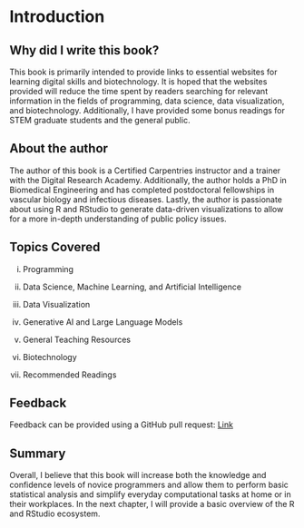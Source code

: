 # Introduction {.unnumbered}

## Why did I write this book?

This book is primarily intended to provide links to essential websites for learning digital skills and biotechnology. It is hoped that the websites provided will reduce the time spent by readers searching for relevant information in the fields of programming, data science, data visualization, and biotechnology. Additionally, I have provided some bonus readings for STEM graduate students and the general public. 

## About the author

The author of this book is a Certified Carpentries instructor and a trainer with the Digital Research Academy. Additionally, the author holds a PhD in Biomedical Engineering and has completed postdoctoral fellowships in vascular biology and infectious diseases. Lastly, the author is passionate about using R and RStudio to generate data-driven visualizations to allow for a more in-depth understanding of public policy issues.

## Topics Covered

i. Programming

ii. Data Science, Machine Learning, and Artificial Intelligence

iii. Data Visualization

iv. Generative AI and Large Language Models

v. General Teaching Resources

vi. Biotechnology

vii. Recommended Readings

## Feedback

Feedback can be provided using a GitHub pull request: [Link](https://github.com/wokech/essential_websites)

## Summary

Overall, I believe that this book will increase both the knowledge and confidence levels of novice programmers and allow them to perform basic statistical analysis and simplify everyday computational tasks at home or in their workplaces. In the next chapter, I will provide a basic overview of the R and RStudio ecosystem.

